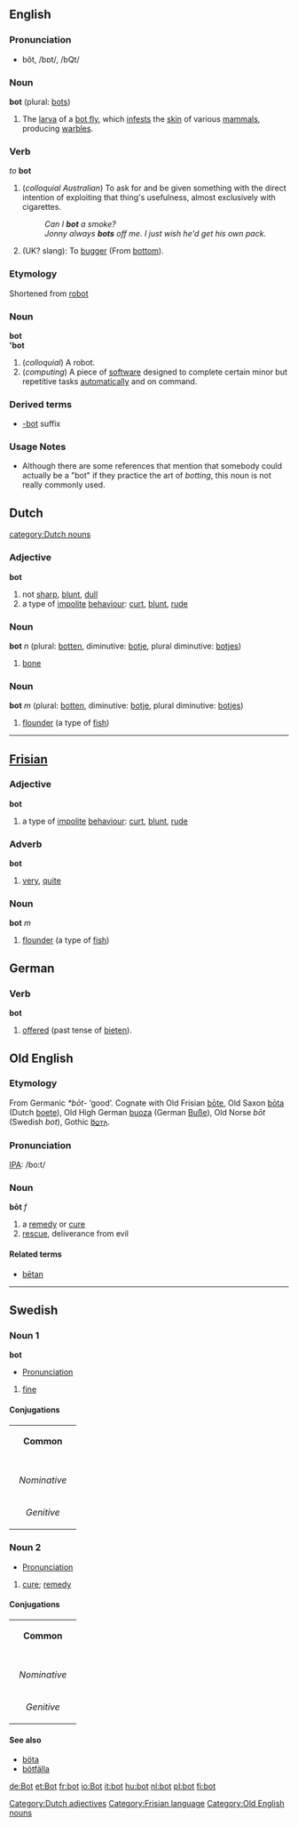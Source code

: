 ==English==
===Pronunciation===
*bŏt, /bɒt/, /bQt/

===Noun===
'''bot''' (plural: [[bots]])

# The [[larva]] of a [[bot fly]], which [[infest]]s the [[skin]] of various [[mammal]]s, producing [[warble]]s.

===Verb===
''to'' '''bot'''

# (''colloquial Australian'') To ask for and be given something with the direct intention of exploiting that thing's usefulness, almost exclusively with cigarettes.
#: ''Can I '''bot''' a smoke?''
#: ''Jonny always '''bots''' off me. I just wish he'd get his own pack.''
#(UK? slang): To [[bugger]] (From [[bottom]]).

===Etymology===
Shortened from [[robot]]

===Noun===
'''bot'''<BR>
''''bot'''

# (''colloquial'') A robot.
# (''computing'') A piece of [[software]] designed to complete certain minor but repetitive tasks [[automatically]] and on command.

===Derived terms===
*[[-bot]] suffix

===Usage Notes===
* Although there are some references that mention that somebody could actually be a "bot" if they practice the art of ''botting'', this noun is not really commonly used.

==Dutch==
[[Category:Dutch adjectives]]
[[category:Dutch nouns]]
===Adjective===
'''bot'''

# not [[sharp]], [[blunt]], [[dull]]
# a type of [[impolite]] [[behaviour]]: [[curt]], [[blunt]], [[rude]]

===Noun===
'''bot''' ''n'' (plural: [[botten]], diminutive: [[botje]], plural diminutive: [[botjes]])

# [[bone]]

===Noun===
'''bot''' ''m'' (plural: [[botten]], diminutive: [[botje]], plural diminutive: [[botjes]])

# [[flounder]] (a type of [[fish]])

----

==[[Frisian]]==
[[Category:Frisian language]]
===Adjective===
'''bot'''

# a type of [[impolite]] [[behaviour]]: [[curt]], [[blunt]], [[rude]]

===Adverb===
'''bot'''

# [[very]], [[quite]]

===Noun===
'''bot''' ''m''

# [[flounder]] (a type of [[fish]])
==German==

===Verb===
'''bot'''

# [[offered]] (past tense of [[bieten]]).

==Old English==
===Etymology===
From Germanic ''*bōt-'' ‘good’.  Cognate with Old Frisian [[bote|bōte]], Old Saxon [[bota|bōta]] (Dutch [[boete]]), Old High German [[buoza]] (German [[Buße]]), Old Norse ''bōt'' (Swedish ''bot''), Gothic [[𐌱𐍉𐍄𐌰]].

===Pronunciation===
[[IPA]]: /bo:t/

===Noun===
'''bōt''' ''f''
# a [[remedy]] or [[cure]]
# [[rescue]], deliverance from evil

====Related terms====
*[[betan|bētan]]

[[Category:Old English nouns]]

----

==Swedish==
===Noun 1===
'''bot'''
*[[Wiktionary:Swedish_pronunciation|Pronunciation]] {{IPA|/buːt/}} {{Audio|sv-bot.ogg|Audio}}
#[[fine]]

====Conjugations====
{| border=1 cellspacing=0
| bgcolor="#FFFFF0" colspan=5 align=center | '''Common'''
|-
|- bgcolor="#FFFFF0" align=center
! rowspan=2 | 
| colspan=2 width=105| Singular 
| colspan=2 | Plural
|- bgcolor="#FFFFF0" align=center
| width=105 | ''Indefinite'' 
| width=105 | ''Definite'' 
| width=105 |  ''Indefinite'' 
|  width=105 | ''Definite''
|- align=center
| width=105 bgcolor="#FFFFF0" | ''Nominative'' 
| [[bot]]
| [[boten]]
| [[böter]]
| [[böterna]]
|- align=center
| width=105 bgcolor="#FFFFF0" | ''Genitive'' 
| [[bots]]
| [[botens]]
| [[böters]]
| [[böternas]]
|}

===Noun 2===
*[[Wiktionary:Swedish_pronunciation|Pronunciation]] {{IPA|/buːt/}} {{Audio|sv-bot.ogg|Audio}}
#[[cure]]; [[remedy]]

====Conjugations====
{| border=1 cellspacing=0
| bgcolor="#FFFFF0" colspan=5 align=center | '''Common'''
|-
|- bgcolor="#FFFFF0" align=center
! rowspan=2 | 
| colspan=2 width=105| Singular 
| colspan=2 | Plural
|- bgcolor="#FFFFF0" align=center
| width=105 | ''Indefinite'' 
| width=105 | ''Definite'' 
| width=105 |  ''Indefinite'' 
|  width=105 | ''Definite''
|- align=center
| width=105 bgcolor="#FFFFF0" | ''Nominative'' 
| [[bot]]
| [[boten]]
| [[boter]]
| [[boterna]]
|- align=center
| width=105 bgcolor="#FFFFF0" | ''Genitive'' 
| [[bots]]
| [[botens]]
| [[boters]]
| [[boternas]]
|}

====See also====
*[[böta]]
*[[bötfälla]]

[[de:Bot]]
[[et:Bot]]
[[fr:bot]]
[[io:Bot]]
[[it:bot]]
[[hu:bot]]
[[nl:bot]]
[[pl:bot]]
[[fi:bot]]